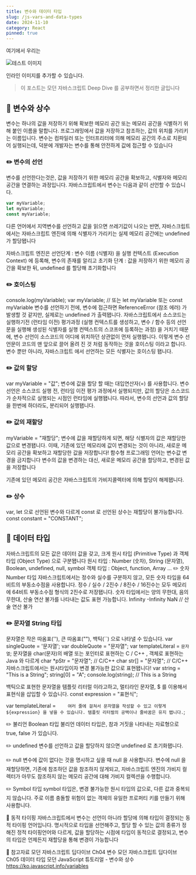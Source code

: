 ```yaml
---
title: 변수와 데이터 타입
slug: /js-vars-and-data-types
date: 2024-11-10
category: React
pinned: true
---
```


여기에서 우리는

![테스트 이미지](./c.JPG)

인라인 이미지를 추가할 수 있습니다.

> 이 포스트는 모던 자바스크립트 Deep Dive 를 공부하면서 정리한 글입니다

## 📖 변수와 상수

변수는 하나의 값을 저장하기 위해 확보한 메모리 공간 또는 메모리 공간을 식별하기 위해 붙인 이름을 말합니다.
프로그래밍에서 값을 저장하고 참조하는, 값의 위치를 가리키는 이름입니다.
변수는 컴파일러 또는 인터프리터에 의해 메모리 공간의 주소로 치환되어 실행되는데, 덕분에 개발자는 변수를 통해 안전하게 값에 접근할 수 있습니다

### ✏️ 변수의 선언

변수를 선언한다는것은, 값을 저장하기 위한 메모리 공간을 확보하고, 식별자와 메모리 공간을 연결하는 과정입니다.
자바스크립트에서 변수는 다음과 같이 선언할 수 있습니다.

```js
var myVariable;
let myVariable;
const myVariable;
```

다른 언어에서 지역변수를 선언하고 값을 읽으면 쓰레기값이 나오는 반면,
자바스크립트에서는 자바스크립트 엔진에 의해 식별자가 가리키는 실제 메모리 공간에는 undefined 가 할당됍니다

자바스크립트 엔진은
선언단계 : 변수 이름 (식별자) 을 실행 컨텍스트 (Execution Context) 에 등록해, 변수의 존재를 알리고
초기화 단계 : 값을 저장하기 위한 메모리 공간을 확보한 뒤, undefined 를 할당해 초기화합니다

### ✏️ 호이스팅

console.log(myVariable);
var myVariable; // 또는 let myVariable 또는 const myVariable
변수를 선언하기 전에, 변수에 접근하면 ReferenceError (참조 에러) 가 발생할 것 같지만, 실제로는 undefined 가 출력됍니다.
자바스크립트에서 소스코드는 실행하기전 (런타임 이전) 평가과정 (실행 컨텍스트를 생성하고, 변수 / 함수 등의 선언문을 실행해 생성된 식별자를 실행 컨텍스트의 스코프에 등록하는 과정) 을 거치기 때문에,
변수 선언이 소스코드의 어디에 위치하던 상관없이 먼저 실행됍니다.
이렇게 변수 선언문이 코드의 맨 앞으로 끌어 올려 진 것 처럼 동작하는 것을 호이스팅 이라고 합니다.
변수 뿐만 아니라, 자바스크립트 에서 선언하는 모든 식별자는 호이스팅 됍니다.

### ✏️ 값의 할당

var myVariable = "값";
변수에 값을 할당 할 때는 대입연산자(=) 를 사용합니다.
변수 선언은 소스코드 실행 전, 런타임 이전 평가 과정에서 실행되지만,
값의 할당은 소스코드가 순차적으로 실행되는 시점인 런타임에 실행됍니다.
따라서, 변수의 선언과 값의 할당을 한번에 하더라도, 분리되어 실행됍니다.

### ✏️ 값의 재할당

myVariable = "재할당";
변수에 값을 재할당하게 되면, 해당 식별자의 값은 재할당한 값으로 변경됍니다.
이때, 기존에 있던 메모리에 값이 변경되는 것이 아니라,
새로운 메모리 공간을 확보하고 재할당한 값을 저장합니다!
함수형 프로그래밍 언어는 변수값 변경을 금지합니다
변수의 값을 변경하는 대신, 새로운 메모리 공간을 할당하고, 변경된 값을 저장합니다

기존에 있던 메모리 공간은 자바스크립트의 가비지콜렉터에 의해 할당이 해제됍니다.

### ✏️ 상수

var, let 으로 선언된 변수와 다르게 const 로 선언된 상수는 재할당이 불가능합니다.
const constant = "CONSTANT";

## 📖 데이터 타입

자바스크립트의 모든 값은 데이터 값을 갖고,
크게 원시 타입 (Primitive Type) 과 객체 타입 (Object Type) 으로 구분됍니다
원시 타입 : Number (숫자), String (문자열), Boolean, undefined, null, symbol
객체 타입 : Object, function, Array ...
✏️ 숫자 Number 타입
자바스크립트에서는 정수와 실수를 구분하지 않고, 모든 숫자 타입을 64비트의 부동소수점을 사용합니다.
정수 / 실수 / 2진수 / 8진수 / 16진수는 모두 메모리에 64비트 부동소수점 형식의 2진수로 저장됍니다.
숫자 타입에서는 양의 무한대, 음의 무한대, 산술 연산 불가를 나타내는 값도 표현 가능합니다.
Infinity
-Infinity
NaN // 산술 연산 불가

### ✏️ 문자열 String 타입

문자열은 작은 따옴표(''), 큰 따옴표(""), 백틱(``) 으로 나타낼 수 있습니다.
var singleQuote = '문자열';
var doubleQuote = "문자열";
var templateLiteral = `문자열`;
문자열을 char(문자)의 배열 또는 포인터로 표현하는 C / C++ , 객체로 표현하는 Java 와 다르게
char \*pStr = "문자열"; // C/C++
char str[] = "문자열"; // C/C++
자바스크립트에서는 원시타입이자 변경 불가능한 값으로 표현됍니다!
var string = "This is a String";
string[0] = "A";
console.log(string); // This is a String

백틱으로 표현한 문자열을 템플릿 리터럴 이라고하고,
멀티라인 문자열, $ 를 이용해서 표현식을 삽입할 수 있습니다.
const expression = "표현식";

var templateLiteral = `    여러 줄에 걸쳐서
    문자열을 작성할 수 있고
    이렇게 ${expression} 을 넣을 수 있습니다.
    템플릿 리터럴의 공백이나 줄바꿈은 유지 됍니다.`;

✏️ 불리언 Boolean 타입
불리언 데이터 타입은, 참과 거짓을 나타내는 자료형으로 true, false 가 있습니다.

✏️ undefined
변수를 선언하고 값을 할당하지 않으면 undefined 로 초기화됍니다.

✏️ null
변수에 값이 없다는 것을 명시하고 싶을 때 null 을 사용합니다.
변수에 null 을 재할당하면, 기존에 참조하던 값을 참조하지 않게되고, 자바스크립트 엔진의 가비지 컬렉터가 아무도 참조하지 않는 메모리 공간에 대해 가비지 컬렉션을 수행합니다.

✏️ Symbol 타입
symbol 타입은, 변경 불가능한 원시 타입의 값으로, 다른 값과 중복되지 않습니다.
주로 이름 충돌할 위험이 없는 객체의 유일한 프로퍼티 키를 만들기 위해 사용합니다.

📖 동적 타이핑
자바스크립트에서 변수는 선언이 아니라 할당에 의해 타입이 결정되는 동적 타이핑 언어입니다.
명시적으로 타입을 선언해주고, 할당 할 수 있는 값의 종류가 정해진 정적 타이핑언어와 다르게,
값을 할당하는 시점에 타입이 동적으로 결정되고, 변수의 타입은 언제든지 재할당을 통해 변경이 가능합니다

🔗 참고자료
모던 자바스크립트 딥다이브 Ch04 변수
모던 자바스크립트 딥다이브 Ch05 데이터 타입
모던 JavaScript 튜토리얼 - 변수와 상수
https://ko.javascript.info/variables
